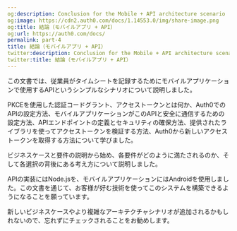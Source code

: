 ```yaml
---
og:description: Conclusion for the Mobile + API architecture scenario
og:image: https://cdn2.auth0.com/docs/1.14553.0/img/share-image.png
og:title: 結論（モバイルアプリ + API）
og:url: https://auth0.com/docs/
permalink: part-4
title: 結論（モバイルアプリ + API）
twitter:description: Conclusion for the Mobile + API architecture scenario
twitter:title: 結論（モバイルアプリ + API）
---
```


この文書では、従業員がタイムシートを記録するためにモバイルアプリケーションで使用するAPIというシンプルなシナリオについて説明しました。

PKCEを使用した認証コードグラント、アクセストークンとは何か、Auth0でのAPIの設定方法、モバイルアプリケーションがこのAPIと安全に通信するための設定方法、APIエンドポイントの定義とセキュリティの確保方法、提供されたライブラリを使ってアクセストークンを検証する方法、Auth0から新しいアクセストークンを取得する方法について学びました。

ビジネスケースと要件の説明から始め、各要件がどのように満たされるのか、そして各選択の背後にある考え方について説明しました。

APIの実装にはNode.jsを、モバイルアプリケーションにはAndroidを使用しました。この文書を通じて、お客様が好む技術を使ってこのシステムを構築できるようになることを願っています。

新しいビジネスケースやより複雑なアーキテクチャシナリオが追加されるかもしれないので、忘れずにチェックされることをお勧めします。